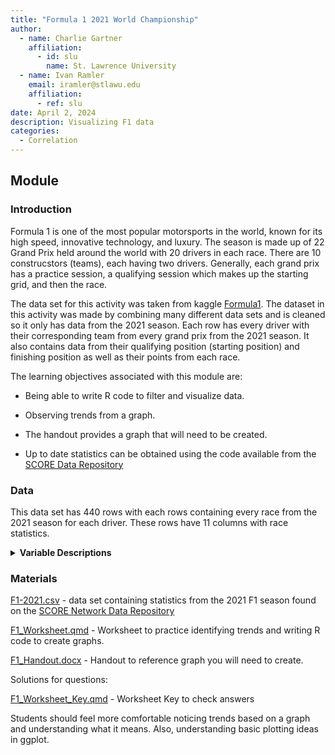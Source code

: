 ```yaml
---
title: "Formula 1 2021 World Championship"
author:
  - name: Charlie Gartner
    affiliation:
      - id: slu
        name: St. Lawrence University
  - name: Ivan Ramler
    email: iramler@stlawu.edu
    affiliation:
      - ref: slu
date: April 2, 2024
description: Visualizing F1 data
categories:
  - Correlation
---
```


## Module

### Introduction

Formula 1 is one of the most popular motorsports in the world, known for its high speed, innovative technology, and luxury. The season is made up of 22 Grand Prix held around the world with 20 drivers in each race. There are 10 construcstors (teams), each having two drivers. Generally, each grand prix has a practice session, a qualifying session which makes up the starting grid, and then the race. 

The data set for this activity was taken from kaggle [Formula1](https://www.kaggle.com/datasets/rohanrao/formula-1-world-championship-1950-2020/data?select=qualifying.csv){target="_blank"}. The dataset in this activity was made by combining many different data sets and is cleaned so it only has data from the 2021 season. Each row has every driver with their corresponding team from every grand prix from the 2021 season. It also contains data from their qualifying position (starting position) and finishing position as well as their points from each race. 


::: {.callout-note collapse="true" title="Learning Objectives" appearance="minimal"}
The learning objectives associated with this module are:

-   Being able to write R code to filter and visualize data.

-   Observing trends from a graph.
:::

::: {.callout-note collapse="true" title="Methods" appearance="minimal"}
-   The handout provides a graph that will need to be created. 

-   Up to date statistics can be obtained using the code available from the [SCORE Data Repository](https://data.scorenetwork.org/disc_sports/DGPT24.html){target="_blank"}
:::

### Data

This data set has 440 rows with each rows containing every race from the 2021 season for each driver. These rows have 11 columns with race statistics.

<details>

<summary><b>Variable Descriptions</b></summary>

| Variable           | Description                                                   |
|--------------------|---------------------------------------------------------------|
| raceId            | Unique identifier for the race                                |
| driverId          | Unique identifier for the driver                              |
| driverRef         | Reference code or short name for the driver                   |
| constructorId     | Unique identifier for the constructor                         |
| constructorRef    | Reference code or short name for the constructor              |
| grid              | Starting grid position of the driver                          |
| position          | Final finishing position of the driver                        |
| points           | Points earned by the driver in the race                        |
| fastestLapSpeed  | Speed of the driver's fastest lap in the race                 |
| stop             | Number of pit stops made by the driver                         |
| driver_highlight | Key highlight or notable performance aspect for the driver     |


::: {.callout-note collapse="true" title="F1 Scoring" appearance="minimal"}
**Scoring:**  
1st place: 25 points <br>  
2nd place: 18 points <br>  
3rd place: 15 points <br>  
4th place: 12 points <br>  
5th place: 10 points <br>  
6th place: 8 points <br>  
7th place: 6 points <br>  
8th place: 4 points <br>  
9th place: 2 points <br>  
10th place: 1 point  
:::

**Data Source**

The data is obtained from Kaggle ([Formula1](https://www.kaggle.com/datasets/rohanrao/formula-1-world-championship-1950-2020/data?select=qualifying.csv){target="_blank"}).

</details>

### Materials

[F1-2021.csv](f1_results.csv) - data set containing statistics from the 2021 F1 season found on the [SCORE Network Data Repository](https://data.scorenetwork.org/){target="_blank"}

[F1_Worksheet.qmd](DGPT24_questions.docx) - Worksheet to practice identifying trends and writing R code to create graphs. 


[F1_Handout.docx](F1_Handout.docx) - Handout to reference graph you will need to create. 

Solutions for questions:

[F1_Worksheet_Key.qmd](F1_Worksheet_Key.qmd) - Worksheet Key to check answers


::: {.callout-note collapse="true" title="Conclusion" appearance="minimal"}
Students should feel more comfortable noticing trends based on a graph and understanding what it means. Also, understanding basic plotting ideas in ggplot. 
:::



